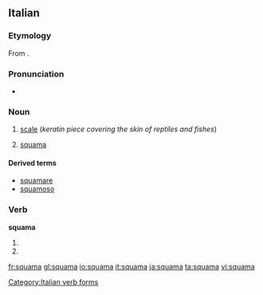 ==Italian==

===Etymology===
From {{etyl|la|it}} {{term|squama|squāma|lang=la}}.

===Pronunciation===
* {{IPA|ˈskwama|lang=it}}

===Noun===
{{it-noun|squam|f|a|e}}

# {{context|zoology|lang=it}} [[scale]] (''keratin piece covering the skin of reptiles and fishes'')
# {{context|skeleton|lang=it}} [[#English|squama]] 

====Derived terms====
* [[squamare]]
* [[squamoso]]

===Verb===
'''squama'''

# {{form of|[[third-person|Third-person]] [[singular]] [[present tense]]|[[squamare#Italian|squamare]]|lang=Italian}}
# {{form of|[[second-person|Second-person]] singular [[imperative]]|squamare#Italian|squamare|lang=Italian}}

[[Category:Italian verb forms]]

[[fr:squama]]
[[gl:squama]]
[[io:squama]]
[[it:squama]]
[[ja:squama]]
[[ta:squama]]
[[vi:squama]]